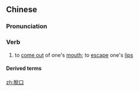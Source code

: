 {{also|脱口}}
==Chinese==
{{zh-forms|s=脱口}}

===Pronunciation===
{{zh-pron
|m=tuōkǒu
|c=tyut3 hau2
|cat=v
}}

===Verb===
{{zh-verb}}

# to [[come out]] of one's [[mouth]]; to [[escape]] one's [[lip]]s

====Derived terms====
{{zh-der|脫口而出|脫口秀}}

[[zh:脫口]]